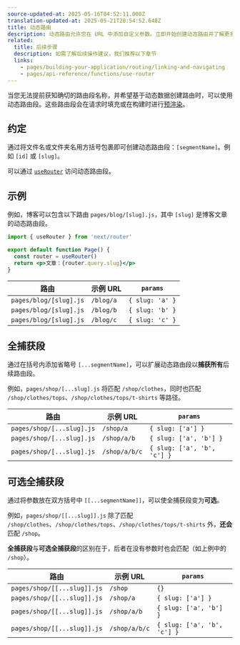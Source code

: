 ```yaml
---
source-updated-at: 2025-05-16T04:52:11.000Z
translation-updated-at: 2025-05-21T20:54:52.648Z
title: 动态路由
description: 动态路由允许您在 URL 中添加自定义参数。立即开始创建动态路由并了解更多信息。
related:
  title: 后续步骤
  description: 如需了解后续操作建议，我们推荐以下章节
  links:
    - pages/building-your-application/routing/linking-and-navigating
    - pages/api-reference/functions/use-router
---
```


当您无法提前获知确切的路由段名称，并希望基于动态数据创建路由时，可以使用动态路由段。这些路由段会在请求时填充或在构建时进行[预渲染](/docs/pages/building-your-application/data-fetching/get-static-paths)。

## 约定

通过将文件名或文件夹名用方括号包裹即可创建动态路由段：`[segmentName]`。例如 `[id]` 或 `[slug]`。

可以通过 [`useRouter`](/docs/pages/api-reference/functions/use-router) 访问动态路由段。

## 示例

例如，博客可以包含以下路由 `pages/blog/[slug].js`，其中 `[slug]` 是博客文章的动态路由段。

```jsx
import { useRouter } from 'next/router'

export default function Page() {
  const router = useRouter()
  return <p>文章：{router.query.slug}</p>
}
```

| 路由                   | 示例 URL    | `params`        |
| ---------------------- | ----------- | --------------- |
| `pages/blog/[slug].js` | `/blog/a`   | `{ slug: 'a' }` |
| `pages/blog/[slug].js` | `/blog/b`   | `{ slug: 'b' }` |
| `pages/blog/[slug].js` | `/blog/c`   | `{ slug: 'c' }` |

## 全捕获段

通过在括号内添加省略号 `[...segmentName]`，可以扩展动态路由段以**捕获所有**后续路由段。

例如，`pages/shop/[...slug].js` 将匹配 `/shop/clothes`，同时也匹配 `/shop/clothes/tops`、`/shop/clothes/tops/t-shirts` 等路径。

| 路由                      | 示例 URL     | `params`                    |
| ------------------------- | ------------ | --------------------------- |
| `pages/shop/[...slug].js` | `/shop/a`    | `{ slug: ['a'] }`           |
| `pages/shop/[...slug].js` | `/shop/a/b`  | `{ slug: ['a', 'b'] }`      |
| `pages/shop/[...slug].js` | `/shop/a/b/c`| `{ slug: ['a', 'b', 'c'] }` |

## 可选全捕获段

通过将参数放在双方括号中 `[[...segmentName]]`，可以使全捕获段变为**可选**。

例如，`pages/shop/[[...slug]].js` 除了匹配 `/shop/clothes`、`/shop/clothes/tops`、`/shop/clothes/tops/t-shirts` 外，**还会**匹配 `/shop`。

**全捕获段**与**可选全捕获段**的区别在于，后者在没有参数时也会匹配（如上例中的 `/shop`）。

| 路由                        | 示例 URL     | `params`                    |
| --------------------------- | ------------ | --------------------------- |
| `pages/shop/[[...slug]].js` | `/shop`      | `{}`                        |
| `pages/shop/[[...slug]].js` | `/shop/a`    | `{ slug: ['a'] }`           |
| `pages/shop/[[...slug]].js` | `/shop/a/b`  | `{ slug: ['a', 'b'] }`      |
| `pages/shop/[[...slug]].js` | `/shop/a/b/c`| `{ slug: ['a', 'b', 'c'] }` |